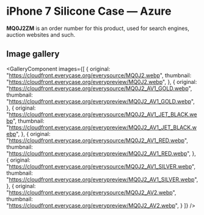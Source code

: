 
# iPhone 7 Silicone Case — Azure

<Callout type='info' emoji='👉🏻'>**MQ0J2ZM** is an order number for this product, used for search engines, auction websites and such.</Callout>

## Image gallery

<GalleryComponent
    images={[
      {
        original: "https://cloudfront.everycase.org/everysource/MQ0J2.webp",
        thumbnail: "https://cloudfront.everycase.org/everypreview/MQ0J2.webp",
      },
      {
        original: "https://cloudfront.everycase.org/everysource/MQ0J2_AV1_GOLD.webp",
        thumbnail: "https://cloudfront.everycase.org/everypreview/MQ0J2_AV1_GOLD.webp",
      },
      {
        original: "https://cloudfront.everycase.org/everysource/MQ0J2_AV1_JET_BLACK.webp",
        thumbnail: "https://cloudfront.everycase.org/everypreview/MQ0J2_AV1_JET_BLACK.webp",
      },
      {
        original: "https://cloudfront.everycase.org/everysource/MQ0J2_AV1_RED.webp",
        thumbnail: "https://cloudfront.everycase.org/everypreview/MQ0J2_AV1_RED.webp",
      },
      {
        original: "https://cloudfront.everycase.org/everysource/MQ0J2_AV1_SILVER.webp",
        thumbnail: "https://cloudfront.everycase.org/everypreview/MQ0J2_AV1_SILVER.webp",
      },
      {
        original: "https://cloudfront.everycase.org/everysource/MQ0J2_AV2.webp",
        thumbnail: "https://cloudfront.everycase.org/everypreview/MQ0J2_AV2.webp",
      }
    ]}
  />
